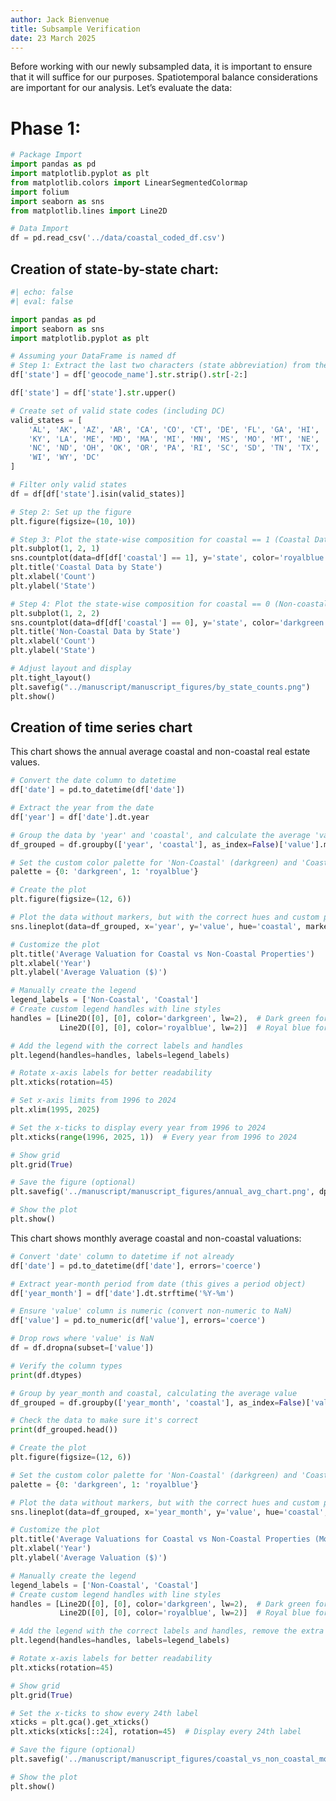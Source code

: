 ```yaml
---
author: Jack Bienvenue
title: Subsample Verification
date: 23 March 2025
---
```


Before working with our newly subsampled data, it is important to ensure that it will suffice for our purposes. Spatiotemporal balance considerations are important for our analysis. Let's evaluate the data:

# Phase 1: 

```python
# Package Import
import pandas as pd
import matplotlib.pyplot as plt
from matplotlib.colors import LinearSegmentedColormap
import folium
import seaborn as sns
from matplotlib.lines import Line2D

# Data Import
df = pd.read_csv('../data/coastal_coded_df.csv')
```


## Creation of state-by-state chart:

``` python
#| echo: false
#| eval: false 

import pandas as pd
import seaborn as sns
import matplotlib.pyplot as plt

# Assuming your DataFrame is named df
# Step 1: Extract the last two characters (state abbreviation) from the geocode_name column
df['state'] = df['geocode_name'].str.strip().str[-2:]

df['state'] = df['state'].str.upper()

# Create set of valid state codes (including DC)
valid_states = [
    'AL', 'AK', 'AZ', 'AR', 'CA', 'CO', 'CT', 'DE', 'FL', 'GA', 'HI', 'ID', 'IL', 'IN', 'IA', 'KS', 
    'KY', 'LA', 'ME', 'MD', 'MA', 'MI', 'MN', 'MS', 'MO', 'MT', 'NE', 'NV', 'NH', 'NJ', 'NM', 'NY', 
    'NC', 'ND', 'OH', 'OK', 'OR', 'PA', 'RI', 'SC', 'SD', 'TN', 'TX', 'UT', 'VT', 'VA', 'WA', 'WV', 
    'WI', 'WY', 'DC'
]

# Filter only valid states
df = df[df['state'].isin(valid_states)]

# Step 2: Set up the figure
plt.figure(figsize=(10, 10))

# Step 3: Plot the state-wise composition for coastal == 1 (Coastal Data)
plt.subplot(1, 2, 1)
sns.countplot(data=df[df['coastal'] == 1], y='state', color='royalblue', order=valid_states)
plt.title('Coastal Data by State')
plt.xlabel('Count')
plt.ylabel('State')

# Step 4: Plot the state-wise composition for coastal == 0 (Non-coastal Data)
plt.subplot(1, 2, 2)
sns.countplot(data=df[df['coastal'] == 0], y='state', color='darkgreen', order=valid_states)
plt.title('Non-Coastal Data by State')
plt.xlabel('Count')
plt.ylabel('State')

# Adjust layout and display
plt.tight_layout()
plt.savefig("../manuscript/manuscript_figures/by_state_counts.png")
plt.show()

```

## Creation of time series chart

This chart shows the annual average coastal and non-coastal real estate values. 

``` python
# Convert the date column to datetime
df['date'] = pd.to_datetime(df['date'])

# Extract the year from the date
df['year'] = df['date'].dt.year

# Group the data by 'year' and 'coastal', and calculate the average 'value'
df_grouped = df.groupby(['year', 'coastal'], as_index=False)['value'].mean()

# Set the custom color palette for 'Non-Coastal' (darkgreen) and 'Coastal' (royalblue)
palette = {0: 'darkgreen', 1: 'royalblue'}

# Create the plot
plt.figure(figsize=(12, 6))

# Plot the data without markers, but with the correct hues and custom palette
sns.lineplot(data=df_grouped, x='year', y='value', hue='coastal', marker=None, palette=palette)

# Customize the plot
plt.title('Average Valuation for Coastal vs Non-Coastal Properties')
plt.xlabel('Year')
plt.ylabel('Average Valuation ($)')

# Manually create the legend
legend_labels = ['Non-Coastal', 'Coastal']
# Create custom legend handles with line styles
handles = [Line2D([0], [0], color='darkgreen', lw=2),  # Dark green for Non-Coastal
           Line2D([0], [0], color='royalblue', lw=2)]  # Royal blue for Coastal

# Add the legend with the correct labels and handles
plt.legend(handles=handles, labels=legend_labels)

# Rotate x-axis labels for better readability
plt.xticks(rotation=45)

# Set x-axis limits from 1996 to 2024
plt.xlim(1995, 2025)

# Set the x-ticks to display every year from 1996 to 2024
plt.xticks(range(1996, 2025, 1))  # Every year from 1996 to 2024

# Show grid
plt.grid(True)

# Save the figure (optional)
plt.savefig('../manuscript/manuscript_figures/annual_avg_chart.png', dpi=300, bbox_inches='tight')

# Show the plot
plt.show()
```

This chart shows monthly average coastal and non-coastal valuations:

```python
# Convert 'date' column to datetime if not already
df['date'] = pd.to_datetime(df['date'], errors='coerce')

# Extract year-month period from date (this gives a period object)
df['year_month'] = df['date'].dt.strftime('%Y-%m') 

# Ensure 'value' column is numeric (convert non-numeric to NaN)
df['value'] = pd.to_numeric(df['value'], errors='coerce')

# Drop rows where 'value' is NaN
df = df.dropna(subset=['value'])

# Verify the column types
print(df.dtypes)

# Group by year_month and coastal, calculating the average value
df_grouped = df.groupby(['year_month', 'coastal'], as_index=False)['value'].mean()

# Check the data to make sure it's correct
print(df_grouped.head())

# Create the plot
plt.figure(figsize=(12, 6))

# Set the custom color palette for 'Non-Coastal' (darkgreen) and 'Coastal' (royalblue)
palette = {0: 'darkgreen', 1: 'royalblue'}

# Plot the data without markers, but with the correct hues and custom palette
sns.lineplot(data=df_grouped, x='year_month', y='value', hue='coastal', marker=None, palette=palette)

# Customize the plot
plt.title('Average Valuations for Coastal vs Non-Coastal Properties (Monthly)')
plt.xlabel('Year')
plt.ylabel('Average Valuation ($)')

# Manually create the legend
legend_labels = ['Non-Coastal', 'Coastal']
# Create custom legend handles with line styles
handles = [Line2D([0], [0], color='darkgreen', lw=2),  # Dark green for Non-Coastal
           Line2D([0], [0], color='royalblue', lw=2)]  # Royal blue for Coastal

# Add the legend with the correct labels and handles, remove the extra legend entry
plt.legend(handles=handles, labels=legend_labels)

# Rotate x-axis labels for better readability
plt.xticks(rotation=45)

# Show grid
plt.grid(True)

# Set the x-ticks to show every 24th label
xticks = plt.gca().get_xticks()
plt.xticks(xticks[::24], rotation=45)  # Display every 24th label

# Save the figure (optional)
plt.savefig('../manuscript/manuscript_figures/coastal_vs_non_coastal_monthly.png', dpi=300, bbox_inches='tight')

# Show the plot
plt.show()

```